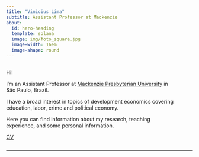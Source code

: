 ```yaml
---
title: "Vinicius Lima"
subtitle: Assistant Professor at Mackenzie
about:
  id: hero-heading
  template: solana
  image: img/foto_square.jpg
  image-width: 16em
  image-shape: round
---
```


::: {#hero-heading}
::: {.column width="90%"}
Hi!

I'm an Assistant Professor at [Mackenzie Presbyterian University](https://www.mackenzie.br/en/universidade/meet-the-university) in São Paulo, Brazil.

I have a broad interest in topics of development economics covering education, labor, crime and political economy.

Here you can find information about my research, teaching experience, and some personal information.

[CV](files/Vinicius_Lima_CV_2024_Nov.pdf)
:::
:::

------------------------------------------------------------------------
